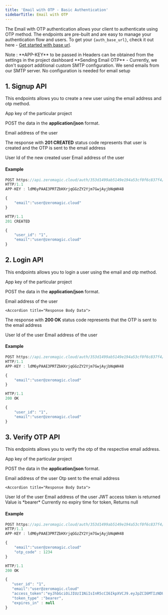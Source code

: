 ```yaml
--- 
title: 'Email with OTP - Basic Authentication'  
sidebarTitle: Email with OTP
---
```


The Email with OTP authentication allows your client to authenticate using OTP method. The endpoints are pre-built and are easy to manage your authentication flow and users. To get your `{auth_base_url}`, check it out here - [Get started with base url](/authentication/api/generalinfo#get-started-with-base-url).

<Info>
Note : **APP-KEY** to be passed in Headers can be obtained from the settings in the project dashboard
</Info>

<Note>
**Sending Email OTP** - Currently, we don't support additional custom SMTP configuration. We send emails from our SMTP server. No configuration is needed for email setup
</Note>

## 1. Signup API

This endpoints allows you to create a new user using the email address and otp method.

  <Accordion title="Endpoint" defaultOpen="true">
<ParamField path="POST" type="{auth_base_url}/email-otp-signup" />
  </Accordion>


  <Accordion title="Header">
<ParamField query="APP-KEY" type="string" required>
  App key of the particular project
</ParamField>
  </Accordion>

   <Accordion title="Body Data" >

POST the data in the **application/json** format.

<ParamField body="email" type="string" required>
  Email address of the user
</ParamField> 
  </Accordion>
 


  <Accordion title="Response Body Data">

The response with **201 CREATED** status code represents that user is created and the OTP is sent to the email address

 <ResponseField name="user_id" type="string">
  User Id of the new created user 
</ResponseField>

<ResponseField name="email" type="string">
  Email address of the user
</ResponseField> 
 
  </Accordion> 

#### Example

```jsx Request
POST https://api.zeromagic.cloud/auth/353d1499ab5149e194a53cf0f6c837f4/development/email-otp-signup 
HTTP/1.1
APP-KEY : ldM6yPAAE3PRTZbHXrjqGGzZY2Yjm7GwjAyjbNqWH48

{
    "email":"user@zeromagic.cloud"
}
```
 
```jsx Response
HTTP/1.1 
201 CREATED

{
    "user_id": "1",
    "email":"user@zeromagic.cloud"
}
```

## 2. Login API

This endpoints allows you to login a user using the email and otp method.


  <Accordion title="Endpoint" >
<ParamField path="POST" type="{auth_base_url}/email-otp-login" />
  </Accordion>


  <Accordion title="Header">
<ParamField query="APP-KEY" type="string" required>
  App key of the particular project
</ParamField>
  </Accordion>
 

   <Accordion title="Body Data" >

POST the data in the **application/json** format.

<ParamField body="email" type="string" required>
  Email address of the user
</ParamField> 
  </Accordion>

    <Accordion title="Response Body Data">

The response with **200 OK** status code represents that the OTP is sent to the email address

<ResponseField name="user_id" type="string">
  User Id of the user
</ResponseField>

<ResponseField name="email" type="string">
  Email address of the user
</ResponseField>

  </Accordion>

#### Example
 
```jsx Request
POST https://api.zeromagic.cloud/auth/353d1499ab5149e194a53cf0f6c837f4/development/email-otp-login 
HTTP/1.1
APP-KEY : ldM6yPAAE3PRTZbHXrjqGGzZY2Yjm7GwjAyjbNqWH48

{
    "email":"user@zeromagic.cloud"
}
```
  

```jsx Response
HTTP/1.1 
200 OK

{
    "user_id": "1",
    "email":"user@zeromagic.cloud"
}
```

## 3. Verify OTP API

This endpoints allows you to verify the otp of the respective email address.

  <Accordion title="Endpoint" >
<ParamField path="POST" type="{auth_base_url}/email-otp-verify" />
  </Accordion>


  <Accordion title="Header">
<ParamField query="APP-KEY" type="string" required>
  App key of the particular project
</ParamField>
  </Accordion>


   <Accordion title="Body Data" >

POST the data in the **application/json** format.

<ParamField body="email" type="string" required>
  Email address of the user
</ParamField> 

<ParamField body="otp_code" type="integer" required>
 Otp sent to the email address
</ParamField> 

  </Accordion>


    <Accordion title="Response Body Data">

<ResponseField name="user_id" type="string">
  User Id of the user
</ResponseField>

<ResponseField name="email" type="string">
  Email address of the user
</ResponseField>

<ResponseField name="access_token" type="string">
  JWT access token is returned
</ResponseField>

<ResponseField name="token_type" type="string">
  Value is *bearer*
</ResponseField>

<ResponseField name="expires_in" type="string">
  Currently no expiry time for token, Returns null
</ResponseField>

  </Accordion>

#### Example

```jsx Request
POST https://api.zeromagic.cloud/auth/353d1499ab5149e194a53cf0f6c837f4/development/email-otp-login 
HTTP/1.1
APP-KEY : ldM6yPAAE3PRTZbHXrjqGGzZY2Yjm7GwjAyjbNqWH48

{
    "email":"user@zeromagic.cloud"
    "otp_code" : 1234
}
```

```jsx Response
HTTP/1.1 
200 OK

{
   "user_id": "1",
   "email":"user@zeromagic.cloud"
   "access_token":"eyJhbGciOiJIUzI1NiIsInR5cCI6IkpXVCJ9.eyJpZCI6MTIzNDU2Nzg5LCJuYW1lIjoiSm9zZXBoIn0.OpOSSw7e485LOP5PrzScxHb7SR6sAOMRckfFwi4rp7o",
   "token_type" :"bearer",
   "expires_in" : null
}
```
